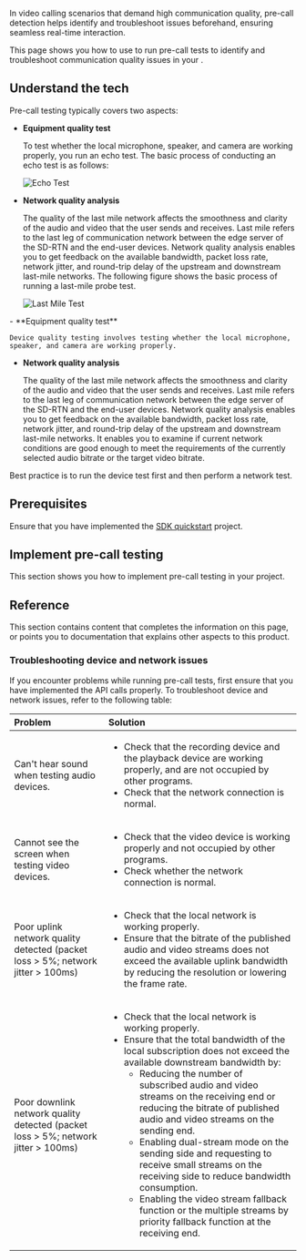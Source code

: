 
In video calling scenarios that demand high communication quality, pre-call detection helps identify and troubleshoot issues beforehand, ensuring seamless real-time interaction.

<PlatformWrapper notAllowed="react-js">

This page shows you how to use <Vg k="VSDK"/> to run pre-call tests to identify and troubleshoot communication quality issues in your <Vpl k="CLIENT" />.

## Understand the tech

Pre-call testing typically covers two aspects: 

<PlatformWrapper notAllowed="web">

- **Equipment quality test**

    To test whether the local microphone, speaker, and camera are working properly, you run an echo test. The basic process of conducting an echo test is as follows:

    ![Echo Test](/images/video-sdk/pre-call-echo-test.svg)

- **Network quality analysis**

    The quality of the last mile network affects the smoothness and clarity of the audio and video that the user sends and receives. Last mile refers to the last leg of communication network between the edge server of the SD-RTN and the end-user devices. Network quality analysis enables you to get feedback on the available bandwidth, packet loss rate, network jitter, and round-trip delay of the upstream and downstream last-mile networks. The following figure shows the basic process of running a last-mile probe test.

    ![Last Mile Test](/images/video-sdk/pre-call-last-mile-test.svg)

</PlatformWrapper>

<PlatformWrapper platform="web">
- **Equipment quality test**

    Device quality testing involves testing whether the local microphone, speaker, and camera are working properly.

- **Network quality analysis**

    The quality of the last mile network affects the smoothness and clarity of the audio and video that the user sends and receives. Last mile refers to the last leg of communication network between the edge server of the SD-RTN and the end-user devices. Network quality analysis enables you to get feedback on the available bandwidth, packet loss rate, network jitter, and round-trip delay of the upstream and downstream last-mile networks. It enables you to examine if current network conditions are good enough to meet the requirements of the currently selected audio bitrate or the target video bitrate.
    
</PlatformWrapper>

<Admonition type="info" title="information">
Best practice is to run the device test first and then perform a network test.
</Admonition>

## Prerequisites
Ensure that you have implemented the [SDK quickstart](../get-started/get-started-sdk) project.

## Implement pre-call testing
This section shows you how to implement pre-call testing in your project.

<ProjectImplement/>

## Reference

This section contains content that completes the information on this page, or points you to documentation that explains other aspects to this product.

### Troubleshooting device and network issues

If you encounter problems while running pre-call tests, first ensure that you have implemented the API calls properly. To troubleshoot device and network issues, refer to the following table:

| Problem | Solution |
|:---|:---------------|
| Can't hear sound when testing audio devices. | <ul><li>Check that the recording device and the playback device are working properly, and are not occupied by other programs.</li><li>Check that the network connection is normal.</li></ul> |
| Cannot see the screen when testing video devices. | <ul><li>Check that the video device is working properly and not occupied by other programs.</li><li>Check whether the network connection is normal.</li></ul>  |
| Poor uplink network quality detected (packet loss > 5%; network jitter > 100ms) | <ul><li>Check that the local network is working properly.</li><li>Ensure that the bitrate of the published audio and video streams does not exceed the available uplink bandwidth by reducing the resolution or lowering the frame rate.</li></ul> |
| Poor downlink network quality detected (packet loss > 5%; network jitter > 100ms) | <ul><li>Check that the local network is working properly.</li><li>Ensure that the total bandwidth of the local subscription does not exceed the available downstream bandwidth by:<ul><li>Reducing the number of subscribed audio and video streams on the receiving end or reducing the bitrate of published audio and video streams on the sending end.</li><li>Enabling dual-stream mode on the sending side and requesting to receive small streams on the receiving side to reduce bandwidth consumption.</li><li>Enabling the video stream fallback function or the multiple streams by priority fallback function at the receiving end.</li></ul></li></ul> |

<Reference/>

</PlatformWrapper>
<PlatformWrapper platform="react-js">
<NotAvailable/>
</PlatformWrapper>
